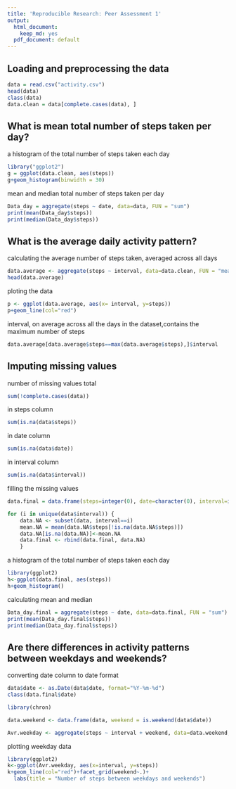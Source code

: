 ```yaml
---
title: 'Reproducible Research: Peer Assessment 1'
output:
  html_document:
    keep_md: yes
  pdf_document: default
---
```



## Loading and preprocessing the data

```r
data = read.csv("activity.csv")
head(data)
class(data)
data.clean = data[complete.cases(data), ]
```

## What is mean total number of steps taken per day?

a histogram of the total number of steps taken each day

```r
library("ggplot2")
g = ggplot(data.clean, aes(steps))
g+geom_histogram(binwidth = 30)
```

mean and median total number of steps taken per day

```r
Data_day = aggregate(steps ~ date, data=data, FUN = "sum")
print(mean(Data_day$steps))
print(median(Data_day$steps))
```


## What is the average daily activity pattern?

calculating the average number of steps taken, averaged across all days

```r
data.average <- aggregate(steps ~ interval, data=data.clean, FUN = "mean")
head(data.average)
```

ploting the data
```r
p <- ggplot(data.average, aes(x= interval, y=steps))
p+geom_line(col="red")
```

interval, on average across all the days in the dataset,contains the maximum number of steps

```r
data.average[data.average$steps==max(data.average$steps),]$interval
```


## Imputing missing values
number of missing values
total
```r
sum(!complete.cases(data))
```
in steps column
```r
sum(is.na(data$steps))
```
in date column
```r
sum(is.na(data$date))
```
in interval column 
```r
sum(is.na(data$interval))
```
filling the missing values
```r
data.final = data.frame(steps=integer(0), date=character(0), interval=integer(0))

for (i in unique(data$interval)) {
    data.NA <- subset(data, interval==i)
    mean.NA = mean(data.NA$steps[!is.na(data.NA$steps)])
    data.NA[is.na(data.NA)]<-mean.NA
    data.final <- rbind(data.final, data.NA)
    }
```

a histogram of the total number of steps taken each day
```r
library(ggplot2)
h<-ggplot(data.final, aes(steps))
h+geom_histogram()
```
calculating mean and median
```r
Data_day.final = aggregate(steps ~ date, data=data.final, FUN = "sum")
print(mean(Data_day.final$steps))
print(median(Data_day.final$steps))
```


## Are there differences in activity patterns between weekdays and weekends?

converting date column to date format
```r
data$date <- as.Date(data$date, format="%Y-%m-%d")
class(data.final$date)

library(chron)

data.weekend <- data.frame(data, weekend = is.weekend(data$date))

Avr.weekday <- aggregate(steps ~ interval + weekend, data=data.weekend, FUN = "mean")
```
plotting weekday data
```r
library(ggplot2)
k<-ggplot(Avr.weekday, aes(x=interval, y=steps))
k+geom_line(col="red")+facet_grid(weekend~.)+
  labs(title = "Number of steps between weekdays and weekends")
```






